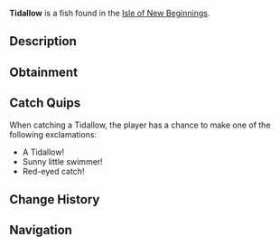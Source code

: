 {{FishInfobox
|image          = Tidallow.png
|rarity         = Common
|sea            = Second Sea
|location       = [[Isle of New Beginnings]]
|sublocation    = 
|sources        = Fishing Rod
|radar_location = 
|prog_speed     = +14
|xp             = 20
|weather        = Clear
|time           = Day
|season         = Summer
|bait           = Worm
|base_weight    = 15
|base_value     = 41
|weight_range   = 9
|base_chance    = 115
|base_resil     = 82
}}
'''Tidallow''' is a {{Rarity|Common}} fish found in the [[Isle of New Beginnings]].

== Description ==
{{Description|A tiny, bright yellow fish with striking red eyes, darting through shallow waters.|Bestiary Entry}}

== Obtainment ==
{{Description|It gleams under the sun’s gentle rays.|Bestiary Hint}}
{{Fish Availability|
Isle of New Beginnings
|top_rods      = 
Free Spirit Rod\404524.51\0;
Azure Of Lagoon\362571.19\31073.35;
Resourceful Rod\354150.91\26738.26;
Firefly Rod\348004.36\38225.27;
Egg Rod\345350.06\29565.82;
Plastic Rod\296815.25\22445.41;
Magma Rod\298286.33\21505.45;
Nocturnal Rod\175600.33\163162.08;
Leviathan's Fang Rod\342165.28\29420.36;
Lucky Rod\280959.07\28711.87;
Trident Rod\344814.75\29375.73;
Verdant Shear Rod\335167.71\28671.99;
Blazebringer Rod\330536.66\28963.58;
Steady Rod\313735.33\19816.94;
No-Life Rod\298025.64\24785.4;
Seraphic Rod\287475.62\24490.85;
Ethereal Prism Rod\283255.39\24137.5;
Depthseeker Rod\277718.83\24436.01;
Challenger's Rod\276528.89\22853.41;
Rod Of The Forgotten Fang\276413.45\23250.58;
Avalanche Rod\276199.46\24365.14;
Rod Of The Exalted One\274037.23\23718.69;
Volcanic Rod\273271.1\23175.42;
Zeus Rod\272375.72\23099.49;
Rod Of The Depths\271396.62\21964.84
|recommended   = Free Spirit Rod
}}

== Catch Quips ==
When catching a Tidallow, the player has a chance to make one of the following exclamations:
* A Tidallow!
* Sunny little swimmer!
* Red-eyed catch!

== Change History ==
{{Change History|{{subst:Current Version}}}}

== Navigation ==
{{Fish Navbox|Isle of New Beginnings}}